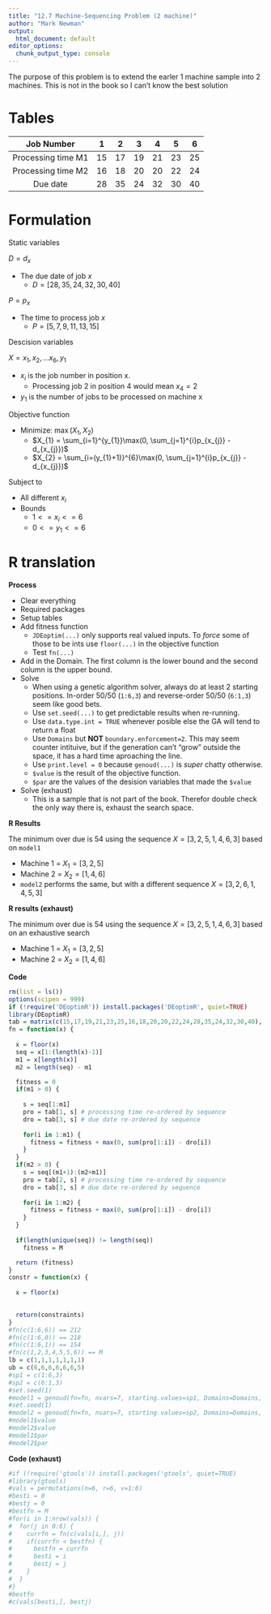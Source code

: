 ```yaml
---
title: "12.7 Machine-Sequencing Problem (2 machine)"
author: "Mark Newman"
output:
  html_document: default
editor_options: 
  chunk_output_type: console
---
```


The purpose of this problem is to extend the earler 1 machine sample into 2 machines. This is not in the book so I can't know the best solution

# Tables

|Job Number | 1 | 2 | 3 | 4 | 5 | 6 |
|:--:|:--:|:--:|:--:|:--:|:--:|:--:|
| Processing time M1 | 15 | 17 | 19 | 21 | 23 | 25 |
| Processing time M2 | 16 | 18 | 20 | 20 | 22 | 24 |
| Due date | 28 | 35 | 24 | 32 | 30 | 40 |

# Formulation

Static variables

$D = d_{x}$

* The due date of job $x$
    * $D = [28,35,24,32,30,40]$
    
$P = p_{x}$

* The time to process job $x$
    * $P = [5,7,9,11,13,15]$

Descision variables

$X = x_{1}, x_{2}, ... x_{6}, y_{1}$

* $x_{i}$ is the job number in position x.
    * Processing job 2 in position 4 would mean $x_{4} = 2$
* $y_{1}$ is the number of jobs to be processed on machine x

Objective function

* Minimize: $\max(X_{1}, X_{2})$
    * $X_{1} = \sum_{i=1}^{y_{1}}\max(0, \sum_{j=1}^{i}p_{x_{j}} - d_{x_{j}})$
    * $X_{2} = \sum_{i=(y_{1}+1)}^{6}\max(0, \sum_{j=1}^{i}p_{x_{j}} - d_{x_{j}})$

Subject to

* All different $x_{i}$ 
* Bounds
     * $1 <= x_{i} <= 6$
     * $0 <= y_{1} <= 6$

# R translation

**Process**

* Clear everything
* Required packages
* Setup tables
* Add fitness function
    * `JDEoptim(...)` only supports real valued inputs. To _force_ some of those to be ints use `floor(...)` in the objective function
    * Test `fn(...)`
* Add in the Domain. The first column is the lower bound and the second column is the upper bound.
* Solve
    * When using a genetic algorithm solver, always do at least 2 starting positions. In-order 50/50 (`1:6,3`) and reverse-order 50/50 (`6:1,3`) seem like good bets.
    * Use `set.seed(...)` to get predictable results when re-running.
    * Use `data.type.int = TRUE` whenever posible else the GA will tend to return a float
    * Use `Domains` but **NOT** `boundary.enforcement=2`. This may seem counter intituive, but if the generation can't "grow" outside the space, it has a hard time aproaching the line.
    * Use `print.level = 0` because `genoud(...)` is _super_ chatty otherwise.
    * `$value`  is the result of the objective function.
    * `$par` are the values of the desision variables that made the `$value`
* Solve (exhaust)
    * This is a sample that is not part of the book. Therefor double check the only way there is, exhaust the search space.

**R Results**

The minimum over due is $54$ using the sequence $X = [3,2,5,1,4,6,3]$ based on `model1`

* Machine 1 = $X_{1} = [3,2,5]$
* Machine 2 = $X_{2} = [1,4,6]$
* `model2` performs the same, but with a different sequence $X = [3,2,6,1,4,5,3]$

**R results (exhaust)**

The minimum over due is $54$ using the sequence $X = [3,2,5,1,4,6,3]$ based on an exhaustive search

* Machine 1 = $X_{1} = [3,2,5]$
* Machine 2 = $X_{2} = [1,4,6]$

**Code**
```r
rm(list = ls())
options(scipen = 999)
if (!require('DEoptimR')) install.packages('DEoptimR', quiet=TRUE)
library(DEoptimR)
tab = matrix(c(15,17,19,21,23,25,16,18,20,20,22,24,28,35,24,32,30,40), nrow = 3, ncol = 6, byrow = TRUE)
fn = function(x) {
  
  x = floor(x)
  seq = x[1:(length(x)-1)]
  m1 = x[length(x)] 
  m2 = length(seq) - m1 

  fitness = 0
  if(m1 > 0) {
    
    s = seq[1:m1]
    pro = tab[1, s] # processing time re-ordered by sequence
    dro = tab[3, s] # due date re-ordered by sequence
    
    for(i in 1:m1) {
      fitness = fitness + max(0, sum(pro[1:i]) - dro[i])
    }
  }
  if(m2 > 0) {
    s = seq[(m1+1):(m2+m1)]
    pro = tab[2, s] # processing time re-ordered by sequence
    dro = tab[3, s] # due date re-ordered by sequence
    
    for(i in 1:m2) {
      fitness = fitness + max(0, sum(pro[1:i]) - dro[i])
    }
  }
  
  if(length(unique(seq)) != length(seq))
    fitness = M

  return (fitness)
}
constr = function(x) {
  
  x = floor(x)

    
  return(constraints)
}
#fn(c(1:6,6)) == 212
#fn(c(1:6,0)) == 218
#fn(c(1:6,1)) == 154
#fn(c(1,2,3,4,5,5,6)) == M
lb = c(1,1,1,1,1,1,1)
ub = c(6,6,6,6,6,6,5)
#sp1 = c(1:6,3)
#sp2 = c(6:1,3)
#set.seed(1)
#model1 = genoud(fn=fn, nvars=7, starting.values=sp1, Domains=Domains, print.level = 0, data.type.int = TRUE)
#set.seed(1)
#model2 = genoud(fn=fn, nvars=7, starting.values=sp2, Domains=Domains, print.level = 0, data.type.int = TRUE)
#model1$value
#model2$value
#model1$par
#model2$par
```

**Code (exhaust)**
```r
#if (!require('gtools')) install.packages('gtools', quiet=TRUE)
#library(gtools)
#vals = permutations(n=6, r=6, v=1:6)
#besti = 0
#bestj = 0
#bestfn = M
#for(i in 1:nrow(vals)) {
#  for(j in 0:6) {
#    currfn = fn(c(vals[i,], j))
#    if(currfn < bestfn) {
#      bestfn = currfn
#      besti = i
#      bestj = j
#    }
#  }
#}
#bestfn
#c(vals[besti,], bestj)
```
